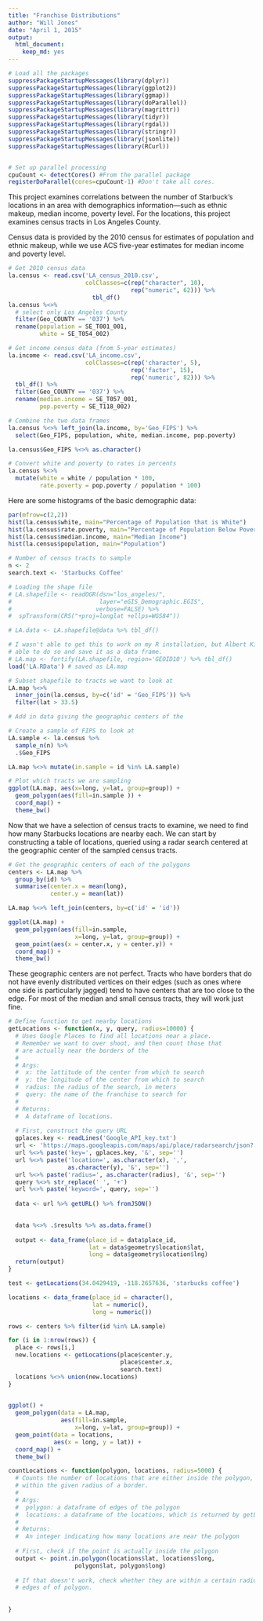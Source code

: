 ```yaml
---
title: "Franchise Distributions"
author: "Will Jones"
date: "April 1, 2015"
output:
  html_document:
    keep_md: yes
---
```


```r
# Load all the packages
suppressPackageStartupMessages(library(dplyr))
suppressPackageStartupMessages(library(ggplot2))
suppressPackageStartupMessages(library(ggmap))
suppressPackageStartupMessages(library(doParallel))
suppressPackageStartupMessages(library(magrittr))
suppressPackageStartupMessages(library(tidyr))
suppressPackageStartupMessages(library(rgdal))
suppressPackageStartupMessages(library(stringr))
suppressPackageStartupMessages(library(jsonlite))
suppressPackageStartupMessages(library(RCurl))


# Set up parallel processing
cpuCount <- detectCores() #From the parallel package
registerDoParallel(cores=cpuCount-1) #Don't take all cores.
```

This project examines correlations between the number of Starbuck's locations
in an area with demographics information---such as ethnic makeup, median income,
poverty level. For the locations, this project examines census tracts in Los
Angeles County.

Census data is provided by the 2010 census for estimates of population and
ethnic makeup, while we use ACS five-year estimates for median income and
poverty level.

```r
# Get 2010 census data
la.census <- read.csv('LA_census_2010.csv', 
                      colClasses=c(rep("character", 10), 
                                   rep("numeric", 62))) %>% 
                        tbl_df()
la.census %<>% 
  # select only Los Angeles County
  filter(Geo_COUNTY == '037') %>%
  rename(population = SE_T001_001,
         white = SE_T054_002)

# Get income census data (from 5-year estimates)
la.income <- read.csv('LA_income.csv',
                      colClasses=c(rep('character', 5),
                                   rep('factor', 15),
                                   rep('numeric', 82))) %>%
  tbl_df() %>%
  filter(Geo_COUNTY == '037') %>%
  rename(median.income = SE_T057_001,
         pop.poverty = SE_T118_002)

# Combine the two data frames
la.census %<>% left_join(la.income, by='Geo_FIPS') %>%
  select(Geo_FIPS, population, white, median.income, pop.poverty)

la.census$Geo_FIPS %<>% as.character()

# Convert white and poverty to rates in percents
la.census %<>%
  mutate(white = white / population * 100,
         rate.poverty = pop.poverty / population * 100)
```

Here are some histograms of the basic demographic data:

```r
par(mfrow=c(2,2))
hist(la.census$white, main="Percentage of Population that is White")
hist(la.census$rate.poverty, main="Percentage of Population Below Poverty Level")
hist(la.census$median.income, main="Median Income")
hist(la.census$population, main="Population")
```





```r
# Number of census tracts to sample
n <- 2
search.text <- 'Starbucks Coffee'

# Loading the shape file
# LA.shapefile <- readOGR(dsn="los_angeles/", 
#                         layer="eGIS_Demographic.EGIS", 
#                        verbose=FALSE) %>%
#  spTransform(CRS("+proj=longlat +ellps=WGS84"))

# LA.data <- LA.shapefile@data %>% tbl_df()

# I wasn't able to get this to work on my R installation, but Albert Kim was
# able to do so and save it as a data frame.
# LA.map <- fortify(LA.shapefile, region='GEOID10') %>% tbl_df()
load('LA.RData') # saved as LA.map

# Subset shapefile to tracts we want to look at
LA.map %<>% 
  inner_join(la.census, by=c('id' = 'Geo_FIPS')) %>%
  filter(lat > 33.5)

# Add in data giving the geographic centers of the 

# Create a sample of FIPS to look at
LA.sample <- la.census %>%
  sample_n(n) %>%
  .$Geo_FIPS

LA.map %<>% mutate(in.sample = id %in% LA.sample)

# Plot which tracts we are sampling
ggplot(LA.map, aes(x=long, y=lat, group=group)) +
  geom_polygon(aes(fill=in.sample )) +
  coord_map() +
  theme_bw()

```

Now that we have a selection of census tracts to examine, we need to find how
many Starbucks locations are nearby each. We can start by constructing a table
of locations, queried using a radar search centered at the geographic center of
the sampled census tracts.

```r
# Get the geographic centers of each of the polygons
centers <- LA.map %>%
  group_by(id) %>%
  summarise(center.x = mean(long),
            center.y = mean(lat))

LA.map %<>% left_join(centers, by=c('id' = 'id'))

ggplot(LA.map) +
  geom_polygon(aes(fill=in.sample,
                   x=long, y=lat, group=group)) +
  geom_point(aes(x = center.x, y = center.y)) + 
  coord_map() +
  theme_bw()
```

These geographic centers are not perfect. Tracts who have borders that do not
have evenly distributed vertices on their edges (such as ones where one side is
particularly jagged) tend to have centers that are too close to the edge. For
most of the median and small census tracts, they will work just fine.

```r
# Define function to get nearby locations
getLocations <- function(x, y, query, radius=10000) {
  # Uses Google Places to find all locations near a place.
  # Remember we want to over shoot, and then count those that
  # are actually near the borders of the 
  #
  # Args: 
  #  x: the lattitude of the center from which to search
  #  y: the longitude of the center from which to search
  #  radius: the radius of the search, in meters
  #  query: the name of the franchise to search for
  #
  # Returns:
  #  A dataframe of locations.
  
  # First, construct the query URL
  gplaces.key <- readLines('Google_API_key.txt')
  url <- 'https://maps.googleapis.com/maps/api/place/radarsearch/json?'
  url %<>% paste('key=', gplaces.key, '&', sep='')
  url %<>% paste('location=', as.character(x), ',',
                 as.character(y), '&', sep='')
  url %<>% paste('radius=', as.character(radius), '&', sep='')
  query %<>% str_replace(' ', '+')
  url %<>% paste('keyword=', query, sep='')
  
  data <- url %>% getURL() %>% fromJSON()

  
  data %<>% .$results %>% as.data.frame()
  
  output <- data_frame(place_id = data$place_id,
                       lat = data$geometry$location$lat,
                       long = data$geometry$location$lng)
  return(output) 
}

test <- getLocations(34.0429419, -118.2657636, 'starbucks coffee')

locations <- data_frame(place_id = character(),
                        lat = numeric(),
                        long = numeric())

rows <- centers %>% filter(id %in% LA.sample)

for (i in 1:nrow(rows)) {
  place <- rows[i,]
  new.locations <- getLocations(place$center.y,
                                place$center.x,
                                search.text)
  locations %<>% union(new.locations)
}
  

ggplot() +
  geom_polygon(data = LA.map,
               aes(fill=in.sample,
                   x=long, y=lat, group=group)) +
  geom_point(data = locations,
             aes(x = long, y = lat)) + 
  coord_map() +
  theme_bw()

```





```r
countLocations <- function(polygon, locations, radius=5000) {
  # Counts the number of locations that are either inside the polygon, or are 
  # within the given radius of a border.
  #
  # Args:
  #  polygon: a dataframe of edges of the polygon
  #  locations: a dataframe of the locations, which is returned by getLocations
  #
  # Returns: 
  #  An integer indicating how many locations are near the polygon
  
  # First, check if the point is actually inside the polygon
  output <- point.in.polygon(locations$lat, locations$long, 
                   polygon$lat, polygon$long)
  
  # If that doesn't work, check whether they are within a certain radius of the
  # edges of of polygon.
  
  
}
```

